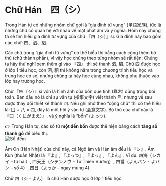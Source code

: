 # Chữ Hán　四（シ）

Trong Hán tự có những nhóm chữ gọi là “gia đình từ vựng” (単語家族), tức là những chữ có quan hệ với nhau về mặt phát âm và ý nghĩa. Hôm nay chúng ta sẽ tìm hiểu gia đình từ vựng của chữ 『四（シ）』sì. Gia đình này bao gồm các chữ: 四、泗、駟.

Các chữ trong “gia đình từ vựng” có thể biểu thị bằng cách cộng thêm bộ thủ (chữ thành phần), vì vậy học chúng theo từng nhóm sẽ rất tiện. Chúng ta hãy thử nghĩ xem thêm gì vào 『四』 thì sẽ thành 泗, 駟. Chữ 四 được học ở lớp 1 tiểu học, còn 泗, 駟 thì không nằm trong chương trình tiểu học và trung học cơ sở, nhưng chúng ta hãy học cùng nhau, không phụ thuộc vào lớp hay trường học.

Chữ 『四（シ）』sì vốn là hình ảnh của bốn que tính (算木) dùng trong bói toán. Ban đầu nó là chỉ sự văn tự (指事文字) viết thành 亖, nhưng về sau được thay đổi thiết kế thành 四. Nếu ghi nhớ theo “cộng chữ” thì có thể hiểu là: 囗 + 八 = 四, đây là một hội ý văn tự (会意文字). Bộ thủ của chữ này là 『囗（くにがまえ）』, và ý nghĩa là “bốn” (よっつ).

👉 Trong Hán tự, các số từ **một đến bốn** được thể hiện bằng cách **tăng số thanh gỗ** để biểu thị.  
![Số đếm](http://huusennarare.cocolog-nifty.com/blog/images/2016/08/11/photo_12.jpg)

Âm On (Hán Nhật) của chữ này, cả Ngô âm và Hán âm đều là 『シ』.
Âm Kun (thuần Nhật) là 『よ』, 『よっつ』, 『よっ』, 『よん』.
Ví dụ: 四海（シカイ – tứ hải）, 四天王（シテンノウ – Tứ Thiên Vương）, 四番（よんバン・よバン – số 4）, 四日（よっか – ngày mùng 4).

Chữ 四（シ・よん） là chữ Hán được học ở lớp 1 tiểu học.